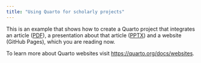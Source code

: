 ```yaml
---
title: "Using Quarto for scholarly projects"
---
```


This is an example that shows how to create a Quarto project that integrates an article ([PDF](using-quarto-article.pdf)), a presentation about that article ([PPTX](using-quarto-ppt.pptx)) and a website (GitHub Pages), which you are reading now.

To learn more about Quarto websites visit <https://quarto.org/docs/websites>.
